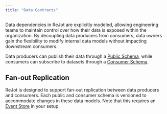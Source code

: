 ```yaml
---
title: "Data Contracts"
---
```


Data dependencies in ReJot are explicitly modeled, allowing engineering teams to maintain control
over how their data is exposed within the organization. By decoupling data producers from consumers,
data owners gain the flexibility to modify internal data models without impacting downstream
consumers.

Data producers can publish their data through a [Public Schema](/docs/spec/public-schema), while
consumers can subscribe to datasets through a [Consumer Schema](/docs/spec/consumer-schema).

## Fan-out Replication

ReJot is designed to support fan-out replication between data producers and consumers. Each public
and consumer schema is versioned to accommodate changes in these data models. Note that this
requires an [Event Store](/docs/spec/event-store) in your setup.


<DarkImage
  src="/content/docs/data-contracts-diagram.svg"
  srcDark="/content/docs/data-contracts-diagram-dark.svg"
  caption="Data flow between producers and consumers"
  alt="Data flow between producers and consumers"
  class="max-w-lg"
/>
